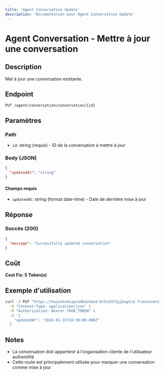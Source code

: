```yaml
---
title: 'Agent Conversation Update'
description: 'Documentation pour Agent Conversation Update'
---
```


# Agent Conversation - Mettre à jour une conversation

## Description
Met à jour une conversation existante.

## Endpoint
```
PUT /agent/conversation/conversation/{id}
```

## Paramètres

### Path
- `id`: string (requis) - ID de la conversation à mettre à jour

### Body (JSON)
```json
{
  "updatedAt": "string"
}
```

#### Champs requis
- `updatedAt`: string (format date-time) - Date de dernière mise à jour

## Réponse

### Succès (200)
```json
{
  "message": "Successfully updated conversation"
}
```

## Coût
**Cost Fix: 5 Token(s)**

## Exemple d'utilisation

```bash
curl -X PUT "https://kainotomiaprodbackend-brbzd3f2gjbugtcd.francecentral-01.azurewebsites.net/agent/conversation/conversation/conv-id-123" \
  -H "Content-Type: application/json" \
  -H "Authorization: Bearer YOUR_TOKEN" \
  -d '{
    "updatedAt": "2024-01-15T10:30:00.000Z"
  }'
```

## Notes
- La conversation doit appartenir à l'organisation cliente de l'utilisateur authentifié
- Cette route est principalement utilisée pour marquer une conversation comme mise à jour 
